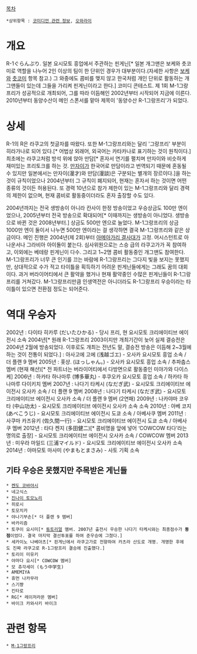 [[목차]]

 *상위항목 : [[코미디언 관련 정보]], [[오와라이]]

= 개요 =

R-1ぐらんぷり. 일본 요시모토 흥업에서 주관하는 핀게닌[* 일본 개그맨은 보케와 츳코미로 역할을 나누어 2인 이상의 팀이 한 단위인 경우가 대부분이다.(자세한 사항은 [[보케]]와 [[츳코미]] 항목 참고.) 그 와중에도 콤비를 맺지 않고 한국처럼 개인 단위로 활동하는 개그맨들이 있는데 그들을 가리켜 핀게닌이라고 한다.] 코미디 콘테스트. 제 1회 M-1그랑프리가 성공적으로 개최되어, 그를 따라 이듬해인 2002년부터 시작되어 지금에 이른다. 2010년부터 동양수산이 메인 스폰서를 맡아 제목이 '동양수산 R-1그랑프리'가 되었다.


= 상세 =

R-1의 R은 라쿠고의 첫글자를 따왔다. 또한 M-1그랑프리와는 달리 '그랑프리' 부분이 히라가나로 되어 있다.[* 어법상 외래어, 외국어는 카타카나로 표기하는 것이 원칙이다.]
최초에는 라쿠고처럼 방석 위에 앉아 만담[* 혼자서 연기를 펼치며 만자이와 비슷하게 재미있는 프리토크를 하는 것. [[만자이]]가 한국어로 만담이라고 번역되기 때문에 혼동될 수 있지만 일본에서는 만자이(漫才)와 만담(漫談)은 구분되는 별개의 장르이다.]을 하는 것이 규칙이었으나 2004년부터 그 규칙이 폐지되어, 현재는 혼자서 하는 것이면 어떤 종류의 것이든 허용된다. 또 경력 10년으로 참가 제한이 있는 M-1그랑프리와 달리 경력의 제한이 없으며, 현재 콤비로 활동중이더라도 혼자 출장할 수도 있다.

2004년까지는 전국 생방송이 아니라 칸사이 한정 방송이었고 우승상금도 100만 엔이었으나, 2005년부터 전국 방송으로 확대되어[* 이때까지는 생방송이 아니었다. 생방송으로 바뀐 것은 2008년부터.] 상금도 500만 엔으로 늘었다. M-1그랑프리의 상금 1000만 엔이 둘이서 나누면 500만 엔이라는 걸 생각하면 결국 M-1그랑프리와 같은 상금이다.
메인 진행은 2004년(제 2회)부터 [[아메아가리 결사대]]가 고정. 어시스턴트로 아나운서나 그라비아 아이돌이 붙는다. 심사위원으로는 스승 급의 라쿠고가가 꼭 참여하고, 이외에는 베테랑 핀게닌이 다수. 그리고 1~2명 콤비 활동중인 개그맨도 참여한다.
M-1그랑프리가 너무 큰 인기를 끄는 바람에 R-1그랑프리는 그다지 빛을 보지는 못했지만, 상대적으로 수가 적고 타이틀을 획득하기 어려운 핀게닌들에게는 그래도 꿈의 대회이다. 과거 버라이어티에서 큰 활약을 했거나 현재 활약중인 수많은 핀게닌들이 R-1그랑프리를 거쳐갔다. M-1그랑프리만큼 인생역전은 아니더라도 R-1그랑프리 우승이라는 타이틀이 있으면 전환점 정도는 되어준다.


= 역대 우승자 =

2002년 : 다이타 히카루 (だいたひかる) - 당시 프리, 현 요시모토 크리에이티브 에이전시 소속
2004년[* 원래 R-1그랑프리 2003이지만 개최기간이 늦어 실제 결승전은 2004년 2월에 방송되었다. 이후로도 개최는 전년도 말, 결승전 방송은 이듬해 2~3월에 하는 것이 전통이 되었다.] : 아사고에 고에 (浅越ゴエ) - 오사카 요시모토 흥업 소속 / 더 플랜 9 멤버
2005년 : 홋샹. (ほっしゃん。) - 오사카 요시모토 흥업 소속 / 추파춥스 멤버 (현재 해산)[* 전 파트너는 버라이어티에서 다방면으로 활동중인 미야가와 다이스케]
2006년 : 하카타 하나마루 (博多華丸) - 후쿠오카 요시모토 흥업 소속 / 하카타 하나마루 다이키치 멤버
2007년 : 나다기 타케시 (なだぎ武) - 요시모토 크리에이티브 에이전시 오사카 소속 / 더 플랜 9 멤버
2008년 : 나다기 타케시 (なだぎ武) - 요시모토 크리에이티브 에이전시 오사카 소속 / 더 플랜 9 멤버 (2연패)
2009년 : 나카야마 코우타 (中山功太) - 요시모토 크리에이티브 에이전시 오사카 소속 소속
2010년 : 아베 코지 (あべこうじ) - 요시모토 크리에이티브 에이전시 도쿄 소속 / 아베사쿠 멤버
2011년 : 사쿠마 카즈유키 (佐久間一行) - 요시모토 크리에이티브 에이전시 도쿄 소속 / 아베사쿠 멤버
2012년 : 타다 켄지 (多田健二)[* 콤비명을 앞에 넣어 ‘COWCOW 타다’라는 명의로 출장] - 요시모토 크리에이티브 에이전시 오사카 소속 / COWCOW 멤버
2013년 : 미우라 마일드 (三浦マイルド) - 요시모토 크리에이티브 에이전시 오사카 소속
2014년 : 야마모토 마사미 (やまもとまさみ) - 사토 기획 소속



== 기타 우승은 못했지만 주목받은 게닌들 ==
 * [[켄도 코바야시]]
 * 네고식스
 * [[진나이 토모노리]]
 * 히로시
 * 토모치카
 * 야나기부손[* 더 플랜 9 멤버]
 * 바카리즘
 * 토쿠이 요시미[* [[튜토리얼]] 멤버. 2007년 출전시 우승한 나다기 타케시와는 최종점수가 '''동점'''이었다. 결국 마지막 결선투표를 하여 준우승에 그쳤다.]
 * 세카이노 나베아츠[* 핀게닌에서 라쿠고가로 전향하여 카츠라 산도로 개명. 개명한 후에도 진짜 라쿠고로 R-1그랑프리 결승에 진출했다.]
 * 토리이 미유키
 * 야마다 요시[* COWCOW 멤버]
 * 모 츄각세이 (もう中学生)
 * AMEMIYA
 * 휴먼 나카무라
 * 스기쨩
 * 킨타로
 * RG[* 레이저라몬 멤버]
 * 바이크 카와사키 바이크




= 관련 항목 =
 * [[M-1그랑프리]]
